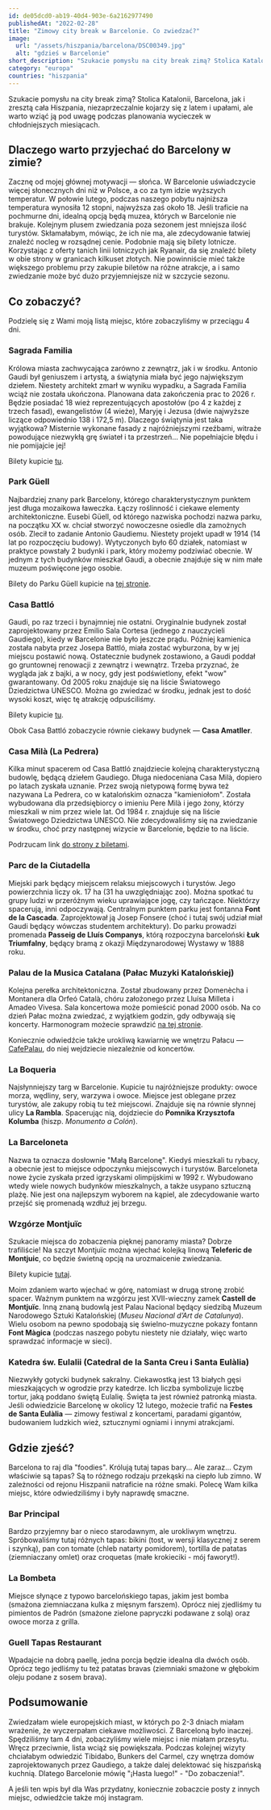 ```yaml
---
id: de05dcd0-ab19-40d4-903e-6a2162977490
publishedAt: "2022-02-28"
title: "Zimowy city break w Barcelonie. Co zwiedzać?"
image:
  url: "/assets/hiszpania/barcelona/DSC00349.jpg"
  alt: "gdzieś w Barcelonie"
short_description: "Szukacie pomysłu na city break zimą? Stolica Katalonii, Barcelona, jak i zresztą cała Hiszpania, niezaprzeczalnie kojarzy się z latem i upałami, ale warto wziąć ją pod uwagę podczas planowania wycieczek w chłodniejszych miesiącach."
category: "europa"
countries: "hiszpania"
---
```


Szukacie pomysłu na city break zimą? Stolica Katalonii, Barcelona, jak i zresztą cała Hiszpania, niezaprzeczalnie kojarzy się z latem i upałami, ale warto wziąć ją pod uwagę podczas planowania wycieczek w chłodniejszych miesiącach.

## Dlaczego warto przyjechać do Barcelony w zimie?

Zacznę od mojej głównej motywacji — słońca. W Barcelonie uświadczycie więcej słonecznych dni niż w Polsce, a co za tym idzie wyższych temperatur. W połowie lutego, podczas naszego pobytu najniższa temperatura wynosiła 12 stopni, najwyższa zaś około 18. Jeśli traficie na pochmurne dni, idealną opcją będą muzea, których w Barcelonie nie brakuje. Kolejnym plusem zwiedzania poza sezonem jest mniejsza ilość turystów. Skłamałabym, mówiąc, że ich nie ma, ale zdecydowanie łatwiej znaleźć nocleg w rozsądnej cenie. Podobnie mają się bilety lotnicze. Korzystając z oferty tanich linii lotniczych jak Ryanair, da się znaleźć bilety w obie strony w granicach kilkuset złotych. Nie powinniście mieć także większego problemu przy zakupie biletów na różne atrakcje, a i samo zwiedzanie może być dużo przyjemniejsze niż w szczycie sezonu.

## Co zobaczyć?

Podzielę się z Wami moją listą miejsc, które zobaczyliśmy w przeciągu 4 dni.

### Sagrada Familia

Królowa miasta zachwycająca zarówno z zewnątrz, jak i w środku. Antonio Gaudi był geniuszem i artystą, a świątynia miała być jego największym dziełem. Niestety architekt zmarł w wyniku wypadku, a Sagrada Familia wciąż nie została ukończona. Planowana data zakończenia prac to 2026 r. Będzie posiadać 18 wież reprezentujących apostołów (po 4 z każdej z trzech fasad), ewangelistów (4 wieże), Maryję i Jezusa (dwie najwyższe liczące odpowiednio 138 i 172,5 m). Dlaczego świątynia jest taka wyjątkowa? Misternie wykonane fasady z najróżniejszymi rzeźbami, witraże powodujące niezwykłą grę świateł i ta przestrzeń... Nie popełniajcie błędu i nie pomijajcie jej!

Bilety kupicie <a href="https://tickets.sagradafamilia.org/en" target="_blank" rel="noopener noreferrer">tu</a>.

### Park Güell

Najbardziej znany park Barcelony, którego charakterystycznym punktem jest długa mozaikowa ławeczka. Łączy roślinność i ciekawe elementy architektoniczne. Eusebi Güell, od którego nazwiska pochodzi nazwa parku, na początku XX w. chciał stworzyć nowoczesne osiedle dla zamożnych osób. Zlecił to zadanie Antonio Gaudiemu. Niestety projekt upadł w 1914 (14 lat po rozpoczęciu budowy). Wytyczonych było 60 działek, natomiast w praktyce powstały 2 budynki i park, który możemy podziwiać obecnie. W jednym z tych budynków mieszkał Gaudi, a obecnie znajduje się w nim małe muzeum poświęcone jego osobie.

Bilety do Parku Güell kupicie na <a href="https://tickets.sagradafamilia.org/en" target="_blank" rel="noopener noreferrer">tej stronie</a>.

### Casa Battló

Gaudi, po raz trzeci i bynajmniej nie ostatni. Oryginalnie budynek został zaprojektowany przez Emilio Sala Cortesa (jednego z nauczycieli Gaudiego), kiedy w Barcelonie nie było jeszcze prądu. Później kamienica została nabyta przez Josepa Battló, miała zostać wyburzona, by w jej miejscu postawić nową. Ostatecznie budynek zostawiono, a Gaudi poddał go gruntownej renowacji z zewnątrz i wewnątrz. Trzeba przyznać, że wygląda jak z bajki, a w nocy, gdy jest podświetlony, efekt "wow" gwarantowany. Od 2005 roku znajduje się na liście Światowego Dziedzictwa UNESCO. Można go zwiedzać w środku, jednak jest to dość wysoki koszt, więc tę atrakcję odpuściliśmy.

Bilety kupicie <a href="https://www.casabatllo.es/venta-entradas/" target="_blank" rel="noopener noreferrer">tu</a>.

Obok Casa Battló zobaczycie równie ciekawy budynek — **Casa Amatller**.

### Casa Milà (La Pedrera)

Kilka minut spacerem od Casa Battló znajdziecie kolejną charakterystyczną budowlę, będącą dziełem Gaudiego. Długa niedoceniana Casa Milà, dopiero po latach zyskała uznanie. Przez swoją nietypową formę bywa też nazywana La Pedrera, co w katalońskim oznacza "kamieniołom". Została wybudowana dla przedsiębiorcy o imieniu Pere Milà i jego żony, którzy mieszkali w nim przez wiele lat. Od 1984 r. znajduje się na liście Światowego Dziedzictwa UNESCO. Nie zdecydowaliśmy się na zwiedzanie w środku, choć przy następnej wizycie w Barcelonie, będzie to na liście.

Podrzucam link <a href="https://www.lapedrera.com/en/visitsstrony" target="_blank" rel="noopener noreferrer">do strony z biletami</a>.

### Parc de la Ciutadella

Miejski park będący miejscem relaksu miejscowych i turystów. Jego powierzchnia liczy ok. 17 ha (31 ha uwzględniając zoo). Można spotkać tu grupy ludzi w przeróżnym wieku uprawiające jogę, czy tańczące. Niektórzy spacerują, inni odpoczywają. Centralnym punktem parku jest fontanna **Font de la Cascada**. Zaprojektował ją Josep Fonsere (choć i tutaj swój udział miał Gaudi będący wówczas studentem architektury). Do parku prowadzi promenada **Passeig de Lluís Companys**, którą rozpoczyna barceloński **Łuk Triumfalny**, będący bramą z okazji Międzynarodowej Wystawy w 1888 roku.

### Palau de la Musica Catalana (Pałac Muzyki Katalońskiej)

Kolejna perełka architektoniczna. Został zbudowany przez Domenècha i Montanera dla Orfeó Català, chóru założonego przez Lluísa Milleta i Amadeo Vivesa. Sala koncertowa może pomieścić ponad 2000 osób. Na co dzień Pałac można zwiedzać, z wyjątkiem godzin, gdy odbywają się koncerty. Harmonogram możecie sprawdzić <a href="https://www.palaumusica.cat/en" target="_blank" rel="noopener noreferrer">na tej stronie</a>.

Koniecznie odwiedźcie także urokliwą kawiarnię we wnętrzu Pałacu — <a href="https://www.google.com/search?q=palau+de+la+musica+cafe&sxsrf=AJOqlzUkJ-T9QNjB3flhivETtROVZCQy5A%3A1674599937446&ei=AV7QY832GoSMrwSVuKvoCA&ved=0ahUKEwiN-6XzouH8AhUExosKHRXcCo0Q4dUDCA8&uact=5&oq=palau+de+la+musica+cafe&gs_lcp=Cgxnd3Mtd2l6LXNlcnAQAzIICAAQgAQQywEyBggAEBYQHjIGCAAQFhAeMgYIABAWEB4yBggAEBYQHjIGCAAQFhAeMgYIABAWEB4yBggAEBYQHjoKCAAQRxDWBBCwAzoJCAAQsAMQChBDOgcIABCwAxBDOhIILhDHARCvARDIAxCwAxBDGAE6DwguENQCEMgDELADEEMYAToLCC4QgAQQxwEQrwE6BQgAEIAESgQIQRgASgQIRhgBUNUKWLsWYO0ZaAFwAXgAgAGRAYgBjwWSAQMwLjWYAQCgAQHIARTAAQHaAQYIARABGAg&sclient=gws-wiz-serp" target="_blank" rel="noopener noreferrer">CafePalau</a>, do niej wejdziecie niezależnie od koncertów.

### La Boqueria

Najsłynniejszy targ w Barcelonie. Kupicie tu najróżniejsze produkty: owoce morza, wędliny, sery, warzywa i owoce. Miejsce jest oblegane przez turystów, ale zakupy robią tu też miejscowi. Znajduje się na równie słynnej ulicy **La Rambla**. Spacerując nią, dojdziecie do **Pomnika Krzysztofa Kolumba** (hiszp. _Monumento a Colón_).

### La Barceloneta

Nazwa ta oznacza dosłownie "Małą Barcelonę". Kiedyś mieszkali tu rybacy, a obecnie jest to miejsce odpoczynku miejscowych i turystów. Barceloneta nowe życie zyskała przed igrzyskami olimpijskimi w 1992 r. Wybudowano wtedy wiele nowych budynków mieszkalnych, a także usypano sztuczną plażę. Nie jest ona najlepszym wyborem na kąpiel, ale zdecydowanie warto przejść się promenadą wzdłuż jej brzegu.

### Wzgórze Montjuïc

Szukacie miejsca do zobaczenia pięknej panoramy miasta? Dobrze trafiliście! Na szczyt Montjuïc można wjechać kolejką linową **Teleferic de Montjuic**, co będzie świetną opcją na urozmaicenie zwiedzania.

Bilety kupicie <a href="https://www.telefericdemontjuic.cat/en" target="_blank" rel="noopener noreferrer">tutaj</a>.

Moim zdaniem warto wjechać w górę, natomiast w drugą stronę zrobić spacer. Ważnym punktem na wzgórzu jest XVII-wieczny zamek **Castell de Montjuïc**. Inną znaną budowlą jest Palau Nacional będący siedzibą Muzeum Narodowego Sztuki Katalońskiej (_*Museu Nacional d’Art de Catalunya*_). Wielu osobom na pewno spodobają się świelno-muzyczne pokazy fontann **Font Màgica** (podczas naszego pobytu niestety nie działały, więc warto sprawdzać informacje w sieci).

### Katedra św. Eulalii (Catedral de la Santa Creu i Santa Eulàlia)

Niezwykły gotycki budynek sakralny. Ciekawostką jest 13 białych gęsi mieszkających w ogrodzie przy katedrze. Ich liczba symbolizuje liczbę tortur, jaką poddano świętą Eulalię. Święta ta jest również patronką miasta. Jeśli odwiedzicie Barcelonę w okolicy 12 lutego, możecie trafić na **Festes de Santa Eulàlia** — zimowy festiwal z koncertami, paradami gigantów, budowaniem ludzkich wież, sztucznymi ogniami i innymi atrakcjami.

## Gdzie zjeść?

Barcelona to raj dla "foodies". Królują tutaj tapas bary... Ale zaraz... Czym właściwie są tapas? Są to różnego rodzaju przekąski na ciepło lub zimno. W zależności od rejonu Hiszpanii natraficie na różne smaki. Polecę Wam kilka miejsc, które odwiedziliśmy i były naprawdę smaczne.

### Bar Principal

Bardzo przyjemny bar o nieco starodawnym, ale urokliwym wnętrzu. Spróbowaliśmy tutaj różnych tapas: bikini (tost, w wersji klasycznej z serem i szynką), pan con tomate (chleb natarty pomidorem), tortilla de patatas (ziemniaczany omlet) oraz croquetas (małe krokieciki - mój faworyt!).

### La Bombeta

Miejsce słynące z typowo barcelońskiego tapas, jakim jest bomba (smażona ziemniaczana kulka z mięsnym farszem). Oprócz niej zjedliśmy tu pimientos de Padrón (smażone zielone papryczki podawane z solą) oraz owoce morza z grilla.

### Guell Tapas Restaurant

Wpadajcie na dobrą paellę, jedna porcja będzie idealna dla dwóch osób. Oprócz tego jedliśmy tu też patatas bravas (ziemniaki smażone w głębokim oleju podane z sosem brava).

## Podsumowanie

Zwiedzałam wiele europejskich miast, w których po 2-3 dniach miałam wrażenie, że wyczerpałam ciekawe możliwości. Z Barceloną było inaczej. Spędziliśmy tam 4 dni, zobaczyliśmy wiele miejsc i nie miałam przesytu. Wręcz przeciwnie, lista wciąż się powiększała. Podczas kolejnej wizyty chciałabym odwiedzić Tibidabo, Bunkers del Carmel, czy wnętrza domów zaprojektowanych przez Gaudiego, a także dalej delektować się hiszpańską kuchnią. Dlatego Barcelonie mówię "¡Hasta luego!" - "Do zobaczenia!".

A jeśli ten wpis był dla Was przydatny, koniecznie zobaczcie posty z innych miejsc, odwiedźcie także mój instagram.

